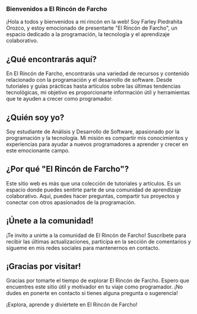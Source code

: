 ### Bienvenidos a El Rincón de Farcho

¡Hola a todos y bienvenidos a mi rincón en la web! Soy Farley Piedrahita Orozco, y estoy emocionado de presentarte "El Rincón de Farcho", un espacio dedicado a la programación, la tecnología y el aprendizaje colaborativo.

## ¿Qué encontrarás aquí?

En El Rincón de Farcho, encontrarás una variedad de recursos y contenido relacionado con la programación y el desarrollo de software. Desde tutoriales y guías prácticas hasta artículos sobre las últimas tendencias tecnológicas, mi objetivo es proporcionarte información útil y herramientas que te ayuden a crecer como programador.

## ¿Quién soy yo?

Soy estudiante de Análisis y Desarrollo de Software, apasionado por la programación y la tecnología. Mi misión es compartir mis conocimientos y experiencias para ayudar a nuevos programadores a aprender y crecer en este emocionante campo.

## ¿Por qué "El Rincón de Farcho"?

Este sitio web es más que una colección de tutoriales y artículos. Es un espacio donde puedes sentirte parte de una comunidad de aprendizaje colaborativo. Aquí, puedes hacer preguntas, compartir tus proyectos y conectar con otros apasionados de la programación.

## ¡Únete a la comunidad!

¡Te invito a unirte a la comunidad de El Rincón de Farcho! Suscríbete para recibir las últimas actualizaciones, participa en la sección de comentarios y sígueme en mis redes sociales para mantenernos en contacto.

## ¡Gracias por visitar!

Gracias por tomarte el tiempo de explorar El Rincón de Farcho. Espero que encuentres este sitio útil y motivador en tu viaje como programador. ¡No dudes en ponerte en contacto si tienes alguna pregunta o sugerencia!

¡Explora, aprende y diviértete en El Rincón de Farcho!